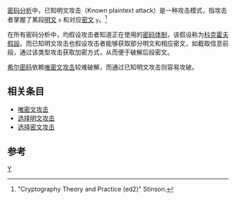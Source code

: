 [[密码分析|密码分析]]中，已知明文攻击（Known plaintext attack）是一种攻击模式，指攻击者掌握了某段[[明文|明文]] <code>x</code> 和对应[[密文|密文]] <code>y</code>。<ref>"Cryptography Theory and Practice (ed2)" Stinson.</ref>

在所有密码分析中，均假设攻击者知道正在使用的[[密码体制|密码体制]]，该假设称为[[柯克霍夫原則|科克霍夫假設]]。而已知明文攻击也假设攻击者能够获取部分明文和相应密文，如截取信息前段，通过该类型攻击获取加密方式，从而便于破解后段密文。

[[希尔密码|希尔密码]]依赖[[唯密文攻击|唯密文攻击]]较难破解，而通过已知明文攻击则容易攻破。

==相关条目==
* [[唯密文攻击|唯密文攻击]]
* [[选择明文攻击|选择明文攻击]]
* [[选择密文攻击|选择密文攻击]]

==参考==
<references />

{{密码学}}

[[Category:密码学|Y]]